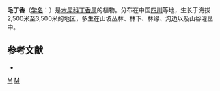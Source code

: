 {{Speciesbox 
| genus = Syringa
| species = tomentella
| authority = Bureau & Franch.
| image = Syringa tomentella01.jpg
}}
'''毛丁香'''（[[学名|学名]]：{{lang|la|''Syringa tomentella''}}）是[[木犀科|木犀科]][[丁香属|丁香属]]的植物。分布在中国[[四川|四川]]等地，生长于海拔2,500米至3,500米的地区，多生在山坡丛林、林下、林缘、沟边以及山谷灌丛中。

== 参考文献 ==
<div class="references-small">
* {{cite web| url =http://www.bioinfo.cn/db05/KmzwSpecies.php?action=view&id=30364| title =毛丁香| work =《中国高等植物数据库全库》| publisher =中国科学院微生物研究所| author =昆明植物研究所| accessdate =2009-02-26| deadurl =yes| archiveurl =https://web.archive.org/web/20160305052940/http://www.bioinfo.cn/db05/KmzwSpecies.php?action=view&id=30364| archivedate =2016-03-05}}
</div>
{{Commons category|Syringa tomentella}}
{{Taxonbar|from=Q630103}}

[[Category:丁香属|M]]
[[Category:四川植物|M]]